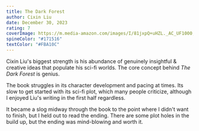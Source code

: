 ```yaml
---
title: The Dark Forest
author: Cixin Liu
date: December 30, 2023
rating: 7
coverImage: https://m.media-amazon.com/images/I/81jxpQ+uHZL._AC_UF1000,1000_QL80_.jpg
spineColor: "#171516"
textColor: "#FBA10C"
---
```


Cixin Liu's biggest strength is his abundance of genuinely insightful & creative ideas that populate his sci-fi worlds. The core concept behind _The Dark Forest_ is genius.

The book struggles in its character development and pacing at times. Its slow to get started with its sci-fi plot, which many people criticize, although I enjoyed Liu's writing in the first half regardless.

It became a slog midway through the book to the point where I didn't want to finish, but I held out to read the ending. There are some plot holes in the build up, but the ending was mind-blowing and worth it.
